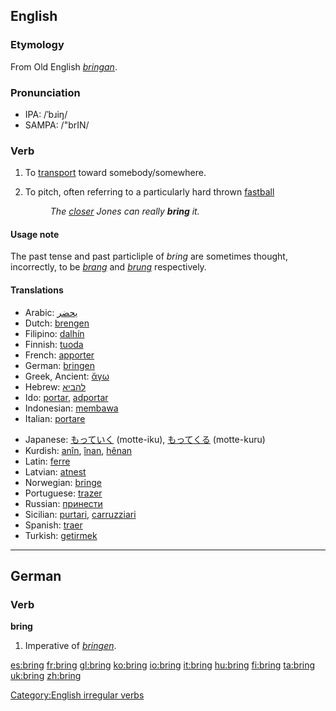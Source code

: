 ==English==

{{rank|c.|strong|dead|399|bring|returned|seems|soul}}

===Etymology===
From Old English ''[[bringan]]''.

===Pronunciation===
*IPA: /ˈbɹiŋ/
*SAMPA: /"brIN/

===Verb===
[[Category:English irregular verbs]]
{{en-verb2|'''to bring'''|'''[[brings]]'''|'''[[brought]]'''|'''[[brought]]'''|'''[[bringing]]'''}}

#{{transitive}} To [[transport]] toward somebody/somewhere.
# {{baseball}} To pitch, often referring to a particularly hard thrown [[fastball]]
#: ''The [[closer]] Jones can really '''bring''' it.''

====Usage note====
The past tense and past particliple of ''bring'' are sometimes thought, incorrectly, to be ''[[brang]]'' and ''[[brung]]'' respectively.

====Translations====
{{top}}
*Arabic: [[يحضر]]
*Dutch: [[brengen]]
*Filipino: [[dalhín]]
*Finnish: [[tuoda]]
*French: [[apporter]]
*German: [[bringen]]
*Greek, Ancient: [[ἄγω]]
*Hebrew: [[להביא]]
*Ido: [[portar]], [[adportar]]
*Indonesian: [[bawa|membawa]]
*Italian: [[portare]]
{{mid}}
*Japanese: [[もっていく]] (motte-iku), [[もってくる]] (motte-kuru)
*Kurdish: [[anîn]], [[înan]], [[hênan]]
*Latin: [[ferre]]
*Latvian: [[atnest]]
*Norwegian: [[bringe]]
*Portuguese: [[trazer]]
*Russian: [[принести]]
*Sicilian: [[purtari]], [[carruzziari]]
*Spanish: [[traer]]
*Turkish: [[getirmek]]
{{bottom}}

----

==German==
===Verb===
'''bring'''

#Imperative of ''[[bringen]]''.

[[es:bring]]
[[fr:bring]]
[[gl:bring]]
[[ko:bring]]
[[io:bring]]
[[it:bring]]
[[hu:bring]]
[[fi:bring]]
[[ta:bring]]
[[uk:bring]]
[[zh:bring]]